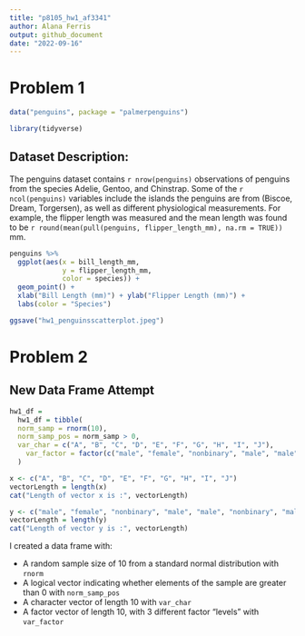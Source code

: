 ```yaml
---
title: "p8105_hw1_af3341"
author: Alana Ferris
output: github_document
date: "2022-09-16"
---
```


# Problem 1

```r

data("penguins", package = "palmerpenguins")

```

```r

library(tidyverse)

```

## Dataset Description:
The penguins dataset contains `r nrow(penguins)` observations of penguins from the species Adelie, Gentoo, and Chinstrap. Some of the `r ncol(penguins)` variables include the  islands the penguins are from (Biscoe, Dream, Torgersen), as well as different physiological measurements. For example, the flipper length was measured and the mean length was found to be `r round(mean(pull(penguins, flipper_length_mm), na.rm = TRUE))` mm.

```r

penguins %>%
  ggplot(aes(x = bill_length_mm,
             y = flipper_length_mm,
             color = species)) +
  geom_point() + 
  xlab("Bill Length (mm)") + ylab("Flipper Length (mm)") + 
  labs(color = "Species")

ggsave("hw1_penguinsscatterplot.jpeg")

```

# Problem 2

## New Data Frame Attempt
```r

hw1_df = 
  hw1_df = tibble(
  norm_samp = rnorm(10),
  norm_samp_pos = norm_samp > 0,
  var_char = c("A", "B", "C", "D", "E", "F", "G", "H", "I", "J"),
    var_factor = factor(c("male", "female", "nonbinary", "male", "male", "nonbinary", "male", "male", "female", "nonbinary")),
  )

x <- c("A", "B", "C", "D", "E", "F", "G", "H", "I", "J")
vectorLength = length(x)
cat("Length of vector x is :", vectorLength)

y <- c("male", "female", "nonbinary", "male", "male", "nonbinary", "male", "male", "female", "nonbinary")
vectorLength = length(y)
cat("Length of vector y is :", vectorLength)

```

I created a data frame with:

* A random sample size of 10 from a standard normal distribution with `rnorm`
* A logical vector indicating whether elements of the sample are greater than 0 with `norm_samp_pos`
* A character vector of length 10 with `var_char`
* A factor vector of length 10, with 3 different factor “levels” with `var_factor`
